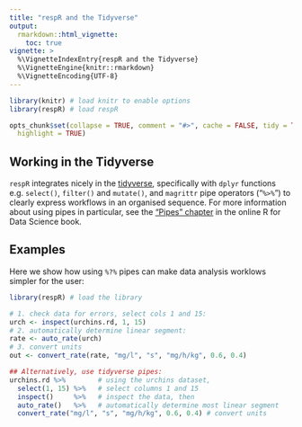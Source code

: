 ```yaml
---
title: "respR and the Tidyverse"
output: 
  rmarkdown::html_vignette:
    toc: true
vignette: >
  %\VignetteIndexEntry{respR and the Tidyverse}
  %\VignetteEngine{knitr::rmarkdown}
  %\VignetteEncoding{UTF-8}
---
```


```r
library(knitr) # load knitr to enable options
library(respR) # load respR

opts_chunk$set(collapse = TRUE, comment = "#>", cache = FALSE, tidy = TRUE, 
  highlight = TRUE)
```

## Working in the Tidyverse

`respR` integrates nicely in the [tidyverse](https://www.tidyverse.org/), specifically with `dplyr` functions e.g. `select()`, `filter()` and `mutate()`, and `magrittr` pipe operators ("`%>%`") to clearly express workflows in an organised sequence. For more information about using pipes in particular, see the ["Pipes" chapter](http://r4ds.had.co.nz/pipes.html) in the online R for Data Science book.

## Examples

Here we show how using `%?%` pipes can make data analysis worklows simpler for the user:

```r

library(respR) # load the library

# 1. check data for errors, select cols 1 and 15:
urch <- inspect(urchins.rd, 1, 15) 
# 2. automatically determine linear segment:
rate <- auto_rate(urch)
# 3. convert units
out <- convert_rate(rate, "mg/l", "s", "mg/h/kg", 0.6, 0.4)

## Alternatively, use tidyverse pipes:
urchins.rd %>%        # using the urchins dataset,
  select(1, 15) %>%   # select columns 1 and 15
  inspect()     %>%   # inspect the data, then
  auto_rate()   %>%   # automatically determine most linear segment
  convert_rate("mg/l", "s", "mg/h/kg", 0.6, 0.4) # convert units

```
